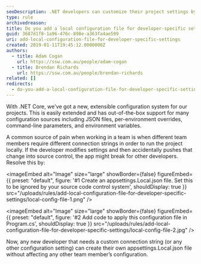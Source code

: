 ```yaml
---
seoDescription: .NET developers can customize their project settings by adding a local configuration file, isolating changes and preventing app breakage for team members.
type: rule
archivedreason:
title: Do you add a local configuration file for developer-specific settings?
guid: 3687d1f8-1a96-476c-898e-a363fa4ae599
uri: add-local-configuration-file-for-developer-specific-settings
created: 2019-01-11T19:45:12.0000000Z
authors:
  - title: Adam Cogan
    url: https://ssw.com.au/people/adam-cogan
  - title: Brendan Richards
    url: https://ssw.com.au/people/brendan-richards
related: []
redirects:
  - do-you-add-a-local-configuration-file-for-developer-specific-settings
---
```


With .NET Core, we've got a new, extensible configuration system for our projects. This is easily extended and has out-of-the-box support for many configuration sources including JSON files, per-environment overrides, command-line parameters, and environment variables.

A common source of pain when working in a team is when different team members require different connection strings in order to run the project locally. If the developer modifies settings and then accidentally pushes that change into source control, the app might break for other developers.
Resolve this by:


<imageEmbed
  alt="Image"
  size="large"
  showBorder={false}
  figureEmbed={{
    preset: "default",
    figure: '#1 Create an appsettings.Local.json file. Set this to be ignored by your source code control system',
    shouldDisplay: true
  }}
  src="/uploads/rules/add-local-configuration-file-for-developer-specific-settings/local-config-file-1.png"
/>


<imageEmbed
  alt="Image"
  size="large"
  showBorder={false}
  figureEmbed={{
    preset: "default",
    figure: '#2 Add code to apply this configuration file in Program.cs',
    shouldDisplay: true
  }}
  src="/uploads/rules/add-local-configuration-file-for-developer-specific-settings/local-config-file-2.jpg"
/>

Now, any new developer that needs a custom connection string (or any other configuration setting) can create their own appsettings.Local.json file without affecting any other team member’s configuration.